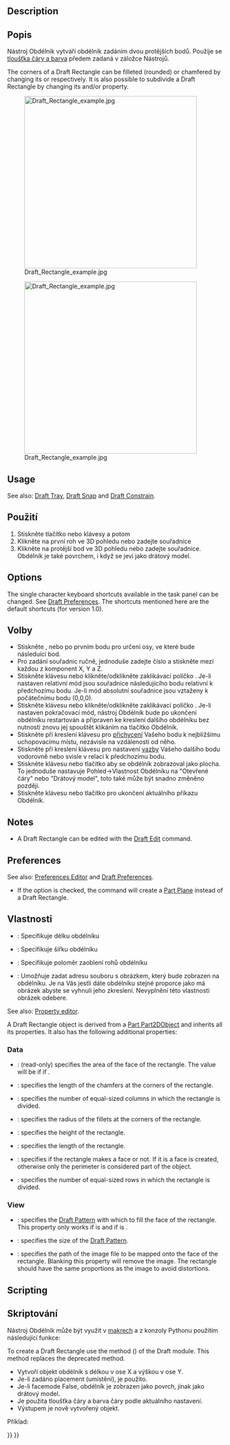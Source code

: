 <languages/>

{{Docnav
|[[Draft_Ellipse|Ellipse]]
|[[Draft_Polygon|Polygon]]
|[[Draft_Workbench|Draft]]
|IconL=Draft_Ellipse.svg 
|IconR=Draft_Polygon.svg 
|IconC=Workbench_Draft.svg
}}

<div class="mw-translate-fuzzy">
{{GuiCommand/cs|Name=Draft Rectangle|Name/cs=Draft Rectangle|Workbenches=[[Draft_Workbench/cs|Kreslení]], [[Arch_Workbench/cs|Architecture]]|MenuLocation=Draft -> Rectangle|Shortcut=R E|SeeAlso=[[Part Box/cs|Part Box]]}}
</div>

==Description==

<div class="mw-translate-fuzzy">
==Popis==
Nástroj Obdélník vytváří obdélník zadáním dvou protějších bodů. Použije se [[Draft Linestyle/cs|tloušťka čáry a barva]] předem zadaná v záložce Nástrojů.
</div>

The corners of a Draft Rectangle can be filleted (rounded) or chamfered by changing its {{PropertyData|Fillet Radius}} or {{PropertyData|Chamfer Size}} respectively. It is also possible to subdivide a Draft Rectangle by changing its {{PropertyData|Columns}} and/or {{PropertyData|Rows}} property.

[[Image:Draft_Rectangle_example.jpg|400px]]
<div class="mw-translate-fuzzy">
[[Image:Draft_Rectangle_example.jpg|400px]]
</div>

==Usage==

See also: [[Draft_Tray|Draft Tray]], [[Draft_Snap|Draft Snap]] and [[Draft_Constrain|Draft Constrain]].

<div class="mw-translate-fuzzy">
==Použití==
# Stiskněte tlačítko {{KEY|[[Image:Draft Rectangle.png|16px]] [[Draft Rectangle/cs|Obdélník]]}} nebo klávesy {{KEY|R}} a potom {{KEY|E}}
# Klikněte na první roh ve 3D pohledu nebo zadejte souřadnice
# Klikněte na protější bod ve 3D pohledu nebo zadejte souřadnice. Obdélník je také povrchem, i když se jeví jako drátový model.
</div>

==Options==

The single character keyboard shortcuts available in the task panel can be changed. See [[Draft_Preferences|Draft Preferences]]. The shortcuts mentioned here are the default shortcuts (for version 1.0).

<div class="mw-translate-fuzzy">
==Volby==
* Stiskněte {{KEY|X}}, {{KEY|Y}} nebo {{KEY|Z}} po prvním bodu pro určení osy, ve které bude následuící bod.
* Pro zadání souřadnic ručně, jednoduše zadejte číslo a stiskněte {{KEY|ENTER}} mezi každou z komponent X, Y a Z.
* Stiskněte klávesu {{KEY|R}} nebo klikněte/odklikněte zaklikávací políčko  {{KEY|'''Relativní'''}}. Je-li nastaven relativní mód jsou souřadnice následujícího bodu relativní k předchozímu bodu. Je-li mód absolutní souřadnice jsou vztaženy k počátečnímu bodu (0,0,0).
* Stiskněte klávesu {{KEY|T}} nebo klikněte/odklikněte zaklikávací políčko {{KEY|'''Pokračovat'''}}. Je-li nastaven pokračovací mód, nástroj Obdélník bude po ukončení obdélníku restartován a připraven ke kreslení dalšího obdélníku bez nutnosti znovu jej spouštět klikáním na tlačítko Obdélník.
* Stiskněte při kreslení klávesu {{KEY|CTRL}} pro [[Draft_Snap/cs|přichycení]] Vašeho bodu k nejbližšímu uchopovacímu místu, nezávisle na vzdálenosti od něho.
* Stiskněte při kreslení klávesu {{KEY|SHIFT}} pro nastavení [[Draft_Constrain/cs|vazby]] Vašeho dalšího bodu vodorovně nebo svisle v relaci k předchozímu bodu.
* Stiskněte klávesu {{KEY|I}} nebo tlačítko {{KEY|'''Filled'''}} aby se obdélník zobrazoval jako plocha. To jednoduše nastavuje Pohled->Vlastnost Obdélníku na "Otevřené čáry" nebo "Drátový model", toto také může být snadno změněno později.
* Stiskněte klávesu {{KEY|ESC}} nebo tlačítko  {{KEY|'''Cancel'''}} pro ukončení aktuálního příkazu Obdélník.
</div>

==Notes==

* A Draft Rectangle can be edited with the [[Draft_Edit|Draft Edit]] command.

==Preferences==

See also: [[Preferences_Editor|Preferences Editor]] and [[Draft_Preferences|Draft Preferences]].

* If the {{MenuCommand|Edit → Preferences... → Draft → General → Create Part primitives if possible}} option is checked, the command will create a [[Part_Plane|Part Plane]] instead of a Draft Rectangle.

<span id="Properties"></span>
<div class="mw-translate-fuzzy">
==Vlastnosti==
* {{PropertyData|Délka}}: Specifikuje délku obdélníku
* {{PropertyData|Šířka}}: Specifikuje šířku obdélníku
* {{PropertyData|Poloměr zaoblení}}: Specifikuje poloměr zaoblení rohů obdélníku
* {{PropertyView|Textura obrázku}}: Umožňuje zadat adresu souboru s obrázkem, který bude zobrazen na obdélníku. Je na Vás jestli dáte obdélníku stejné proporce jako má obrázek abyste se vyhnuli jeho zkreslení. Nevyplnění této vlastnosti obrázek odebere.
</div>

See also: [[Property_editor|Property editor]].

A Draft Rectangle object is derived from a [[Part_Part2DObject|Part Part2DObject]] and inherits all its properties. It also has the following additional properties:

=== Data ===

{{TitleProperty|Draft}}

* {{PropertyData|Area|Area}}: (read-only) specifies the area of the face of the rectangle. The value will be {{value|0.0}} if {{PropertyData|Make Face}} if {{FALSE}}.
* {{PropertyData|Chamfer Size|Length}}: specifies the length of the chamfers at the corners of the rectangle.
* {{PropertyData|Columns|Integer}}: specifies the number of equal-sized columns in which the rectangle is divided.
* {{PropertyData|Fillet Radius|Length}}: specifies the radius of the fillets at the corners of the rectangle.
* {{PropertyData|Height|Distance}}: specifies the height of the rectangle.
* {{PropertyData|Length|Distance}}: specifies the length of the rectangle.
* {{PropertyData|Make Face|Bool}}: specifies if the rectangle makes a face or not. If it is {{TRUE}} a face is created, otherwise only the perimeter is considered part of the object.
* {{PropertyData|Rows|Integer}}: specifies the number of equal-sized rows in which the rectangle is divided.

=== View ===

{{TitleProperty|Draft}}

* {{PropertyView|Pattern|Enumeration}}: specifies the [[Draft_Pattern|Draft Pattern]] with which to fill the face of the rectangle. This property only works if {{PropertyData|Make Face}} is {{TRUE}} and if {{PropertyView|Display Mode}} is {{value|Flat Lines}}.
* {{PropertyView|Pattern Size|Float}}: specifies the size of the [[Draft_Pattern|Draft Pattern]].
* {{PropertyView|Texture Image|File}}: specifies the path of the image file to be mapped onto the face of the rectangle. Blanking this property will remove the image. The rectangle should have the same proportions as the image to avoid distortions.

==Scripting==

<div class="mw-translate-fuzzy">
==Skriptování==
Nástroj Obdélník může být využit v [[macros/cs|makrech]] a z konzoly Pythonu použitím následující funkce:
</div>

To create a Draft Rectangle use the {{incode|make_rectangle}} method ({{Version|0.19}}) of the Draft module. This method replaces the deprecated {{incode|makeRectangle}} method.

{{Code|code=
rectangle = make_rectangle(length, height, placement=None, face=None, support=None)
}}

<div class="mw-translate-fuzzy">
* Vytvoří objekt obdélník s délkou v ose X a výškou v ose Y. 
* Je-li zadáno placement (umístění), je použito. 
* Je-li facemode False, obdélník je zobrazen jako povrch, jinak jako drátový model.
* Je použita tloušťka čáry a barva čáry podle aktuálního nastavení. 
* Výstupem je nově vytvořený objekt.
</div>

Příklad:
{{Code|code=
import FreeCAD as App
import Draft

doc = App.newDocument()

rectangle1 = Draft.make_rectangle(4000, 1000)
rectangle2 = Draft.make_rectangle(1000, 4000)

zaxis = App.Vector(0, 0, 1)
p3 = App.Vector(1000, 1000, 0)
place3 = App.Placement(p3, App.Rotation(zaxis, 45))

rectangle3 = Draft.make_rectangle(3500, 250, placement=place3)

doc.recompute()
}}


{{Docnav
|[[Draft_Ellipse|Ellipse]]
|[[Draft_Polygon|Polygon]]
|[[Draft_Workbench|Draft]]
|IconL=Draft_Ellipse.svg 
|IconR=Draft_Polygon.svg 
|IconC=Workbench_Draft.svg
}}

{{Draft Tools navi{{#translation:}}}}
{{Userdocnavi{{#translation:}}}}